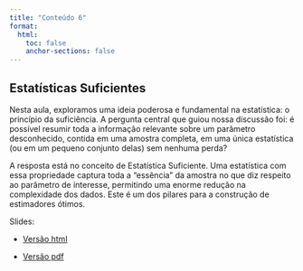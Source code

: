```yaml
---
title: "Conteúdo 6"
format:
  html:
    toc: false
    anchor-sections: false
---
```


## Estatísticas Suficientes

Nesta aula, exploramos uma ideia poderosa e fundamental na estatística: o princípio da suficiência. A pergunta central que guiou nossa discussão foi: é possível resumir toda a informação relevante sobre um parâmetro desconhecido, contida em uma amostra completa, em uma única estatística (ou em um pequeno conjunto delas) sem nenhuma perda?

A resposta está no conceito de Estatística Suficiente. Uma estatística com essa propriedade captura toda a "essência" da amostra no que diz respeito ao parâmetro de interesse, permitindo uma enorme redução na complexidade dos dados. Este é um dos pilares para a construção de estimadores ótimos.

Slides:

- [Versão html](/slides/06-Estatisticas_suficientes/06-Estatisticas_suficientes.html){target="_blank"}

- [Versão pdf](/PDFs/slides/06-Estatisticas_suficientes.pdf){target="_blank"}

